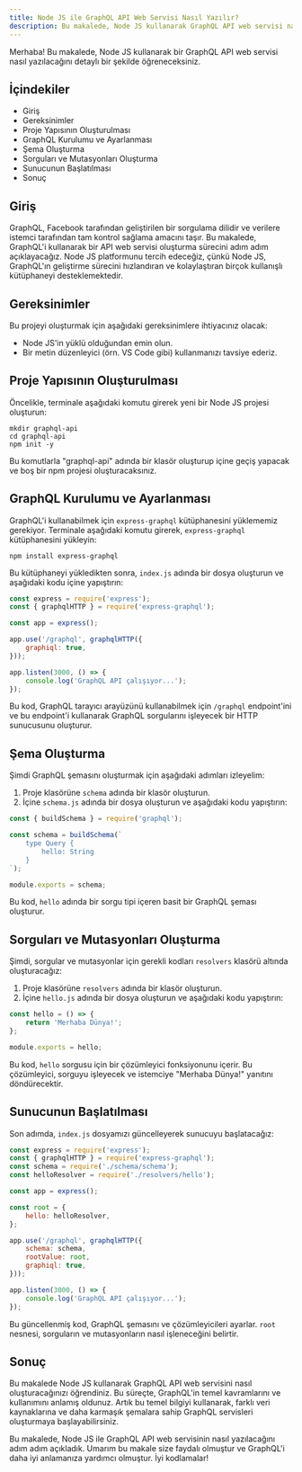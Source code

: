 ```yaml
---
title: Node JS ile GraphQL API Web Servisi Nasıl Yazılır?
description: Bu makalede, Node JS kullanarak GraphQL API web servisi nasıl oluşturulur detaylı bir şekilde açıklanmaktadır.
---
```


Merhaba! Bu makalede, Node JS kullanarak bir GraphQL API web servisi nasıl yazılacağını detaylı bir şekilde öğreneceksiniz.

## İçindekiler

- Giriş
- Gereksinimler
- Proje Yapısının Oluşturulması
- GraphQL Kurulumu ve Ayarlanması
- Şema Oluşturma
- Sorguları ve Mutasyonları Oluşturma
- Sunucunun Başlatılması
- Sonuç

## Giriş

GraphQL, Facebook tarafından geliştirilen bir sorgulama dilidir ve verilere istemci tarafından tam kontrol sağlama amacını taşır. Bu makalede, GraphQL'i kullanarak bir API web servisi oluşturma sürecini adım adım açıklayacağız. Node JS platformunu tercih edeceğiz, çünkü Node JS, GraphQL'ın geliştirme sürecini hızlandıran ve kolaylaştıran birçok kullanışlı kütüphaneyi desteklemektedir.

## Gereksinimler

Bu projeyi oluşturmak için aşağıdaki gereksinimlere ihtiyacınız olacak:

- Node JS'in yüklü olduğundan emin olun.
- Bir metin düzenleyici (örn. VS Code gibi) kullanmanızı tavsiye ederiz.

## Proje Yapısının Oluşturulması

Öncelikle, terminale aşağıdaki komutu girerek yeni bir Node JS projesi oluşturun:

```
mkdir graphql-api
cd graphql-api
npm init -y
```

Bu komutlarla "graphql-api" adında bir klasör oluşturup içine geçiş yapacak ve boş bir npm projesi oluşturacaksınız.

## GraphQL Kurulumu ve Ayarlanması

GraphQL'i kullanabilmek için `express-graphql` kütüphanesini yüklememiz gerekiyor. Terminale aşağıdaki komutu girerek, `express-graphql` kütüphanesini yükleyin:

```
npm install express-graphql
```

Bu kütüphaneyi yükledikten sonra, `index.js` adında bir dosya oluşturun ve aşağıdaki kodu içine yapıştırın:

```javascript
const express = require('express');
const { graphqlHTTP } = require('express-graphql');

const app = express();

app.use('/graphql', graphqlHTTP({
    graphiql: true,
}));

app.listen(3000, () => {
    console.log('GraphQL API çalışıyor...');
});
```

Bu kod, GraphQL tarayıcı arayüzünü kullanabilmek için `/graphql` endpoint'ini ve bu endpoint'i kullanarak GraphQL sorgularını işleyecek bir HTTP sunucusunu oluşturur.

## Şema Oluşturma

Şimdi GraphQL şemasını oluşturmak için aşağıdaki adımları izleyelim:

1. Proje klasörüne `schema` adında bir klasör oluşturun.
2. İçine `schema.js` adında bir dosya oluşturun ve aşağıdaki kodu yapıştırın:

```javascript
const { buildSchema } = require('graphql');

const schema = buildSchema(`
    type Query {
        hello: String
    }
`);

module.exports = schema;
```

Bu kod, `hello` adında bir sorgu tipi içeren basit bir GraphQL şeması oluşturur.

## Sorguları ve Mutasyonları Oluşturma

Şimdi, sorgular ve mutasyonlar için gerekli kodları `resolvers` klasörü altında oluşturacağız:

1. Proje klasörüne `resolvers` adında bir klasör oluşturun.
2. İçine `hello.js` adında bir dosya oluşturun ve aşağıdaki kodu yapıştırın:

```javascript
const hello = () => {
    return 'Merhaba Dünya!';
};

module.exports = hello;
```

Bu kod, `hello` sorgusu için bir çözümleyici fonksiyonunu içerir. Bu çözümleyici, sorguyu işleyecek ve istemciye "Merhaba Dünya!" yanıtını döndürecektir.

## Sunucunun Başlatılması

Son adımda, `index.js` dosyamızı güncelleyerek sunucuyu başlatacağız:

```javascript
const express = require('express');
const { graphqlHTTP } = require('express-graphql');
const schema = require('./schema/schema');
const helloResolver = require('./resolvers/hello');

const app = express();

const root = {
    hello: helloResolver,
};

app.use('/graphql', graphqlHTTP({
    schema: schema,
    rootValue: root,
    graphiql: true,
}));

app.listen(3000, () => {
    console.log('GraphQL API çalışıyor...');
});
```

Bu güncellenmiş kod, GraphQL şemasını ve çözümleyicileri ayarlar. `root` nesnesi, sorguların ve mutasyonların nasıl işleneceğini belirtir. 

## Sonuç

Bu makalede Node JS kullanarak GraphQL API web servisini nasıl oluşturacağınızı öğrendiniz. Bu süreçte, GraphQL'in temel kavramlarını ve kullanımını anlamış oldunuz. Artık bu temel bilgiyi kullanarak, farklı veri kaynaklarına ve daha karmaşık şemalara sahip GraphQL servisleri oluşturmaya başlayabilirsiniz.

Bu makalede, Node JS ile GraphQL API web servisinin nasıl yazılacağını adım adım açıkladık. Umarım bu makale size faydalı olmuştur ve GraphQL'i daha iyi anlamanıza yardımcı olmuştur. İyi kodlamalar!